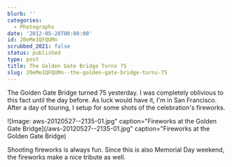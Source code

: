 ```yaml
---
blurb: ''
categories:
  - Photographs
date: '2012-05-28T00:00:00'
id: 20eMe1QFQUMn
scrubbed_2021: false
status: published
type: post
title: The Golden Gate Bridge Turns 75
slug: 20eMe1QFQUMn--the-golden-gate-bridge-turns-75
---
```


The Golden Gate Bridge turned 75 yesterday. I was completely oblivious to this fact until the day before. As luck would have it, I'm in San Francisco. After a day of touring, I setup for some shots of the celebration's fireworks. 

![Image: aws-20120527--2135-01.jpg" caption="Fireworks at the Golden Gate Bridge](/aws-20120527--2135-01.jpg" caption="Fireworks at the Golden Gate Bridge)

Shooting fireworks is always fun. Since this is also Memorial Day weekend, the fireworks make a nice tribute as well.
